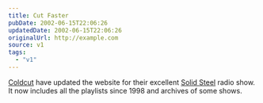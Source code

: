```yaml
---
title: Cut Faster
pubDate: 2002-06-15T22:06:26
updatedDate: 2002-06-15T22:06:26
originalUrl: http://example.com
source: v1
tags:
  - "v1"
---
```


[Coldcut][1] have updated the website for their excellent [Solid Steel][2] radio show. It now includes all the playlists since 1998 and archives of some shows.

[1]: http://www.ninjatune.net/coldcut/ "Coldcut on ninjatune.net"
[2]: http://www.ninjatune.net/ "Coldcut's Solid Steel on ninjatune.net"
